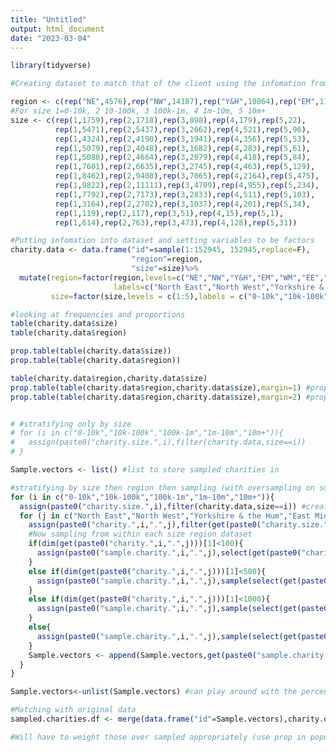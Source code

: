 ```yaml
---
title: "Untitled"
output: html_document
date: "2023-03-04"
---
```

```r
library(tidyverse)

#Creating dataset to match that of the client using the infomation from the crosstabs breakdown of variables

region <- c(rep("NE",4576),rep("NW",14187),rep("Y&H",10864),rep("EM",11153),rep("WM",12325),rep("EE",17573),rep("L",27574),rep("SE",26831),rep("SW",18412),rep("W",7138),rep("S",303),rep("U",2009))
#For size 1=0-10k, 2 10-100k, 3 100k-1m, 4 1m-10m, 5 10m+
size <- c(rep(1,1759),rep(2,1718),rep(3,898),rep(4,179),rep(5,22),
          rep(1,5471),rep(2,5437),rep(3,2662),rep(4,521),rep(5,96),
          rep(1,4324),rep(2,4190),rep(3,1941),rep(4,356),rep(5,53),
          rep(1,5079),rep(2,4048),rep(3,1682),rep(4,283),rep(5,61),
          rep(1,5080),rep(2,4664),rep(3,2079),rep(4,418),rep(5,84),
          rep(1,7601),rep(2,6635),rep(3,2745),rep(4,463),rep(5,129),
          rep(1,8462),rep(2,9408),rep(3,7065),rep(4,2164),rep(5,475),
          rep(1,9822),rep(2,11111),rep(3,4709),rep(4,955),rep(5,234),
          rep(1,7792),rep(2,7173),rep(3,2833),rep(4,511),rep(5,103),
          rep(1,3164),rep(2,2702),rep(3,1037),rep(4,201),rep(5,34),
          rep(1,119),rep(2,117),rep(3,51),rep(4,15),rep(5,1),
          rep(1,614),rep(2,763),rep(3,473),rep(4,128),rep(5,31))

#Putting infomation into dataset and setting variables to be factors
charity.data <- data.frame("id"=sample(1:152945, 152945,replace=F),
                           "region"=region,
                           "size"=size)%>%
  mutate(region=factor(region,levels=c("NE","NW","Y&H","EM","WM","EE","L","SE","SW","W","S","U"),
                       labels=c("North East","North West","Yorkshire & the Hum","East Midlands","West Midlands","East of England","London","South East","South West","Wales","Scotland","Unkown")),
         size=factor(size,levels = c(1:5),labels = c("0-10k","10k-100k","100k-1m","1m-10m","10m+")))
```

```r
#looking at frequencies and proportions
table(charity.data$size)
table(charity.data$region)

prop.table(table(charity.data$size))
prop.table(table(charity.data$region))

table(charity.data$region,charity.data$size)
prop.table(table(charity.data$region,charity.data$size),margin=1) #proportions by row
prop.table(table(charity.data$region,charity.data$size),margin=2) #proportions by column


# #stratifying only by size
# for (i in c("0-10k","10k-100k","100k-1m","1m-10m","10m+")){
#   assign(paste0("charity.size.",i),filter(charity.data,size==i)) 
# }

Sample.vectors <- list() #list to store sampled charities in 

#stratifying by size then region then sampling (with oversampling on smaller [populations])
for (i in c("0-10k","10k-100k","100k-1m","1m-10m","10m+")){
  assign(paste0("charity.size.",i),filter(charity.data,size==i)) #creating a separate dataset for each size category
  for (j in c("North East","North West","Yorkshire & the Hum","East Midlands","West Midlands","East of England","London","South East","South West","Wales","Scotland","Unkown")){
    assign(paste0("charity.",i,".",j),filter(get(paste0("charity.size.",i)),region==j)) #creating a separate dataset for each region within each size category dataset
    #Now sampling from within each size region dataset
    if(dim(get(paste0("charity.",i,".",j)))[1]<100){
      assign(paste0("sample.charity.",i,".",j),select(get(paste0("charity.",i,".",j)),id)) #If total number of charities in size region less than 100 take whole population
    }
    else if(dim(get(paste0("charity.",i,".",j)))[1]<500){
      assign(paste0("sample.charity.",i,".",j),sample(select(get(paste0("charity.",i,".",j)),id)[[1]],size=ceiling(dim(get(paste0("charity.",i,".",j)))[1]*0.3)))
    }
    else if(dim(get(paste0("charity.",i,".",j)))[1]<1000){
      assign(paste0("sample.charity.",i,".",j),sample(select(get(paste0("charity.",i,".",j)),id)[[1]],size=ceiling(dim(get(paste0("charity.",i,".",j)))[1]*0.07)))
    }
    else{
      assign(paste0("sample.charity.",i,".",j),sample(select(get(paste0("charity.",i,".",j)),id)[[1]],size=100)) #sample 100
    }
    Sample.vectors <- append(Sample.vectors,get(paste0("sample.charity.",i,".",j)),after=length(Sample.vectors))
  }
}

Sample.vectors<-unlist(Sample.vectors) #can play around with the percentages sampled from each size region group (currently samples over 30 from each group unless less than 30 in group in which case it takes all)

#Matching with original data
sampled.charities.df <- merge(data.frame("id"=Sample.vectors),charity.data,by="id")

#Will have to weight those over sampled appropriately (use prop in population/prop in sample then sum to find total aggregate) THINK ABOUT THIS A BIT MORE
```





